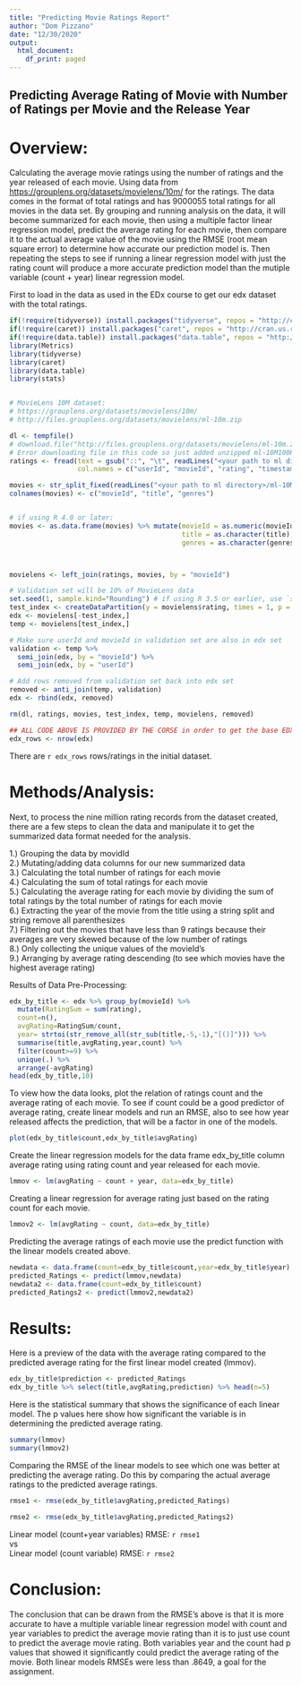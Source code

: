 ```yaml
---
title: "Predicting Movie Ratings Report"
author: "Dom Pizzano"
date: "12/30/2020"
output:
  html_document:
    df_print: paged
---
```

## Predicting Average Rating of Movie with Number of Ratings per Movie and the Release Year

# Overview:

Calculating the average movie ratings using the number of ratings and the year released of each movie. Using data from <https://grouplens.org/datasets/movielens/10m/> for the ratings. The data comes in the format of total ratings and has 9000055 total ratings for all movies in the data set. By grouping and running analysis on the data, it will become summarized for each movie, then using a multiple factor linear regression model, predict the average rating for each movie, then compare it to the actual average value of the movie using the RMSE (root mean square error) to determine how accurate our prediction model is. Then repeating the steps to see if running a linear regression model with just the rating count will produce a more accurate prediction model than the mutiple variable (count + year) linear regression model.



First to load in the data as used in the EDx course to get our edx dataset with the total ratings.
```r
if(!require(tidyverse)) install.packages("tidyverse", repos = "http://cran.us.r-project.org")
if(!require(caret)) install.packages("caret", repos = "http://cran.us.r-project.org")
if(!require(data.table)) install.packages("data.table", repos = "http://cran.us.r-project.org")
library(Metrics) 
library(tidyverse)
library(caret)
library(data.table)
library(stats)


# MovieLens 10M dataset:
# https://grouplens.org/datasets/movielens/10m/
# http://files.grouplens.org/datasets/movielens/ml-10m.zip

dl <- tempfile()
# download.file("http://files.grouplens.org/datasets/movielens/ml-10m.zip", dl)
# Error downloading file in this code so just added unzipped ml-10M100K to my current working directory, give exact path to the files, I edited mine
ratings <- fread(text = gsub("::", "\t", readLines("<your path to ml directory>/ml-10M100K/ratings.dat")),
                 col.names = c("userId", "movieId", "rating", "timestamp"))

movies <- str_split_fixed(readLines("<your path to ml directory>/ml-10M100K/movies.dat"), "\\::", 3)
colnames(movies) <- c("movieId", "title", "genres")


# if using R 4.0 or later:
movies <- as.data.frame(movies) %>% mutate(movieId = as.numeric(movieId),
                                           title = as.character(title),
                                           genres = as.character(genres))



movielens <- left_join(ratings, movies, by = "movieId")

# Validation set will be 10% of MovieLens data
set.seed(1, sample.kind="Rounding") # if using R 3.5 or earlier, use `set.seed(1)`
test_index <- createDataPartition(y = movielens$rating, times = 1, p = 0.1, list = FALSE)
edx <- movielens[-test_index,]
temp <- movielens[test_index,]

# Make sure userId and movieId in validation set are also in edx set
validation <- temp %>% 
  semi_join(edx, by = "movieId") %>%
  semi_join(edx, by = "userId")

# Add rows removed from validation set back into edx set
removed <- anti_join(temp, validation)
edx <- rbind(edx, removed)

rm(dl, ratings, movies, test_index, temp, movielens, removed)

## ALL CODE ABOVE IS PROVIDED BY THE CORSE in order to get the base EDX code for this assignment
edx_rows <- nrow(edx)
```
There are `r edx_rows` rows/ratings in the initial dataset.

# Methods/Analysis:

Next, to process the nine million rating records from the dataset created, there are a few steps to clean the data and manipulate it to get the summarized data format needed for the analysis.

1.) Grouping the data by movidId  
2.) Mutating/adding data columns for our new summarized data  
3.) Calculating the total number of ratings for each movie  
4.) Calculating the sum of total ratings for each movie  
5.) Calculating the average rating for each movie by dividing the sum of total ratings by the total number of ratings for each movie  
6.) Extracting the year of the movie from the title using a string split and string remove all parenthesizes  
7.) Filtering out the movies that have less than 9 ratings because their averages are very skewed because of the low number of ratings  
8.) Only collecting the unique values of the movieId's  
9.) Arranging by average rating descending (to see which movies have the highest average rating)  

Results of Data Pre-Processing:
```r
edx_by_title <- edx %>% group_by(movieId) %>%
  mutate(RatingSum = sum(rating),
  count=n(),
  avgRating=RatingSum/count,
  year= strtoi(str_remove_all(str_sub(title,-5,-1),"[()]"))) %>%
  summarise(title,avgRating,year,count) %>%
  filter(count>=9) %>%
  unique(.) %>%
  arrange(-avgRating)
head(edx_by_title,10)
```

To view how the data looks, plot the relation of ratings count and the average rating of each movie. To see if count could be a good predictor of average rating, create linear models and run an RMSE, also to see how year released affects the prediction, that will be a factor in one of the models.

```r
plot(edx_by_title$count,edx_by_title$avgRating)
```

Create the linear regression models for the data frame edx_by_title column average rating using rating count and year released for each movie.

```r
lmmov <- lm(avgRating ~ count + year, data=edx_by_title)
```

Creating a linear regression for average rating just based on the rating count for each movie.
```r
lmmov2 <- lm(avgRating ~ count, data=edx_by_title)
```

Predicting the average ratings of each movie use the predict function with the linear models created above.
```r
newdata <- data.frame(count=edx_by_title$count,year=edx_by_title$year)
predicted_Ratings <- predict(lmmov,newdata)
newdata2 <- data.frame(count=edx_by_title$count)
predicted_Ratings2 <- predict(lmmov2,newdata2)
```


# Results:

Here is a preview of the data with the average rating compared to the predicted average rating for the first linear model created (lmmov).
```r
edx_by_title$prediction <- predicted_Ratings
edx_by_title %>% select(title,avgRating,prediction) %>% head(n=5)
```


Here is the statistical summary that shows the significance of each linear model. The p values here show how significant the variable is in determining the predicted average rating.

```r
summary(lmmov)
summary(lmmov2)
```


Comparing the RMSE of the linear models to see which one was better at predicting the average rating. Do this by comparing the actual average ratings to the predicted average ratings.
```r
rmse1 <- rmse(edx_by_title$avgRating,predicted_Ratings)

rmse2 <- rmse(edx_by_title$avgRating,predicted_Ratings2)
```
Linear model (count+year variables) RMSE: `r rmse1`  
            vs  
Linear model (count variable) RMSE: `r rmse2`  

# Conclusion:  
The conclusion that can be drawn from the RMSE's above is that it is more accurate to have a multiple variable linear regression model with count and year variables to predict the average movie rating than it is to just use count to predict the average movie rating. Both variables year and the count had p values that showed it significantly could predict the average rating of the movie. Both linear models RMSEs were less than .8649, a goal for the assignment.  








